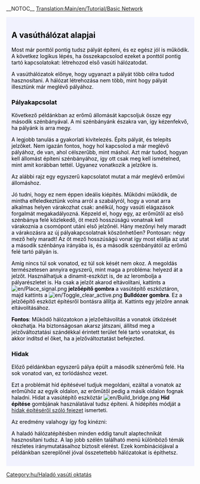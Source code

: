 __NOTOC__
[[Translation:Main/en/Tutorial/Basic Network]]
{{en/Tabs|3|3
|Oktatás/Állomás két vágánnyal/Hu|1. Állomás két vágánnyal<!--
-->|Oktatás/Kétvágányú vasúti pálya/Hu|2. Kétvágányú vasúti pálya<!--
-->|Oktatás/Kezdő vasúthálózatok/Hu|3. Kezdő vasúthálózatok}}
<div style="padding:.5em 1em 1em 1em; border-top:none; background-color:#f1f2fe; color:#000;">
{{hu/Oktatás}}
== A vasúthálózat alapjai ==
Most már ponttól pontig tudsz pályát építeni, és ez egész jól is működik. A következ logikus lépés, ha összekapcsolod ezeket a ponttól pontig tartó kapcsolatokat: létrehozod első vasúti hálózatodat.

A vasúthálózatok előnye, hogy ugyanazt a pályát több célra tudod hasznosítani. A hálózat létrehozása nem több, mint hogy pályát illesztünk már meglévő pályához. 

=== Pályakapcsolat ===

Következő példánkban az erőmű állomását kapcsoljuk össze egy második szénbányával. A mi szénbányánk északra van, így kézenfekvő, ha pályánk is arra megy. 

A legjobb tanulás a gyakorlati kivitelezés. Építs pályát, és telepíts jelzőket. Nem igazán fontos, hogy hol kapcsolod a már meglévő pályához, de van, ahol célszerűbb, mint máshol. Azt már tudod, hogyan kell állomást építeni szénbányához, így ott csak meg kell ismételned, mint amit korábban tettél. Ugyanez vonatkozik a jelzőkre is.

Az alábbi rajz egy egyszerű kapcsolatot mutat a már meglévő erőművi állomáshoz.

{{en/Phototable|[[File:en/Tutorial network simple.png|400px]]|Egy második vasútvonalat kapcsoltunk az erőműhöz (Kattints a kép nagyításához)|none}}

Jó tudni, hogy ez nem éppen ideális kiépítés. Működni működik, de mintha elfeledkeztünk volna arról a szabályról, hogy a vonat arra alkalmas helyen várakozhat csak: anélkül, hogy vasúti elágazások forgalmát megakadályozná. Képzeld el, hogy egy, az erőműtől az első szénbánya felé közlekedő, öt mező hosszúságú vonatnak kell várakoznia a csomópont utáni első jelzőnél. Hány mezőnyi hely maradt a várakozásra az új pályakapcsolatnak köszönhetően? Pontosan: négy mező hely maradt! Az öt mező hosszúságú vonat így most elállja az utat a második szénbánya irányába is, és a második szénbányától az erőmű felé tartó pályán is.

Amíg nincs túl sok vonatod, ez túl sok kését nem okoz. A megoldás természetesen annyira egyszerű, mint maga a probléma: helyezd át a jelzőt. Használhatjuk a dinamit-eszközt is, de az lerombolja a pályarészletet is. Ha csak a jelzőt akarod eltávolítani, kattints a [[File:en/Place signal.png]] '''jelzőépítő gombra''' a vasútépítő eszköztáron, majd kattints a [[File:en/Toggle clear active.png]] '''Bulldózer gombra'''. Ez a jelzőépítő eszközt építésről bontásra állítja át. Kattints egy jelzőre annak eltávolításához. 

'''Fontos''': Működő hálózatokon a jelzőeltávolítás a vonatok ütközését okozhatja. Ha biztonságosan akarsz játszani, állítsd meg a jelzőváltoztatási szándékkal érintett terület felé tartó vonatokat, és akkor indítsd el őket, ha a jelzőváltoztatást befejezted.

=== Hidak ===

Előző példánkban egyszerű pálya épült a második szénerőmű felé. Ha sok vonatod van, ez torlódáshoz vezet.

Ezt a problémát híd építésével tudjuk megoldani, ezáltal a vonatok az erőműhöz az egyik oldalon, az erőműtől pedig a másik oldalon fognak haladni. Hidat a vasútépítő eszköztár [[File:en/Build bridge.png]] '''Híd építése''' gombjának használatával tudsz építeni. A hídépítés módját a [[Main/hu/Hidak építése|hidak építéséről szóló fejezet]] ismerteti.

Az eredmény valahogy így fog kinézni:

{{en/Phototable|[[File:en/Tutorial network bridge.png|400px]]|Vasúthálózat híddal (Kattints a kép nagyításához)|none}}

A haladó hálózatépítésben minden eddig tanult alaptechnikát hasznosítani tudsz. A lap jobb szélén található menü különböző témák részletes iránymutatásaihoz biztosít elérést. Ezek kombinációjával a példánkban szereplőnél jóval összetettebb hálózatokat is építhetsz.

{{en/Phototable|[[File:en/Plufingford Transport, 22nd Mar 2032.png|512px]]|Fejlett hálózat. Az oktatásban ismertetetteket alkalmazza, csak nagy (Kattints a kép nagyításához)|none}}


</div>
[[Category:hu/Haladó vasúti oktatás]]